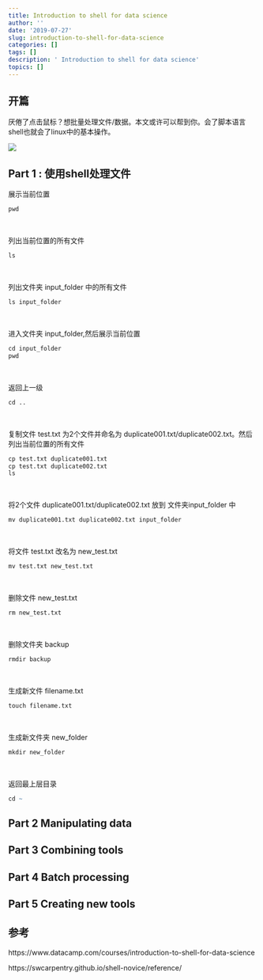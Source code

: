 ```yaml
---
title: Introduction to shell for data science
author: ''
date: '2019-07-27'
slug: introduction-to-shell-for-data-science
categories: []
tags: []
description: ' Introduction to shell for data science'
topics: []
---
```



## 开篇

厌倦了点击鼠标？想批量处理文件/数据。本文或许可以帮到你。会了脚本语言shell也就会了linux中的基本操作。


![](https://media.giphy.com/media/XreQmk7ETCak0/giphy.gif)



## Part 1 : 使用shell处理文件

展示当前位置
```r
pwd
```
&nbsp;

列出当前位置的所有文件
```r
ls
```
&nbsp;

列出文件夹 input_folder 中的所有文件
```r
ls input_folder
```
&nbsp;

进入文件夹 input_folder,然后展示当前位置
```r
cd input_folder
pwd
```
&nbsp;

返回上一级
```r
cd ..
```
&nbsp;


复制文件 test.txt 为2个文件并命名为 duplicate001.txt/duplicate002.txt。然后列出当前位置的所有文件
```r
cp test.txt duplicate001.txt
cp test.txt duplicate002.txt
ls
```
&nbsp;


将2个文件 duplicate001.txt/duplicate002.txt 放到 文件夹input_folder 中
```r
mv duplicate001.txt duplicate002.txt input_folder 
```
&nbsp;

将文件 test.txt 改名为 new_test.txt
```r
mv test.txt new_test.txt
```
&nbsp;


删除文件 new_test.txt 
```r
rm new_test.txt
```
&nbsp;

删除文件夹 backup
```r
rmdir backup
```
&nbsp;


生成新文件 filename.txt
```r
touch filename.txt
```
&nbsp;


生成新文件夹 new_folder
```r
mkdir new_folder
```
&nbsp;

返回最上层目录
```r
cd ~
```


## Part 2 Manipulating data


## Part 3 Combining tools


## Part 4 Batch processing

## Part 5 Creating new tools



## 参考

https://www.datacamp.com/courses/introduction-to-shell-for-data-science

https://swcarpentry.github.io/shell-novice/reference/
